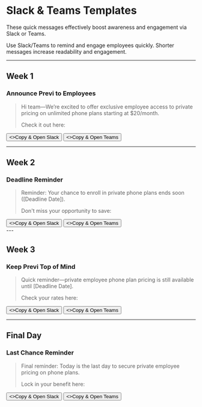 
<ValidateCode />

# Slack & Teams Templates

These quick messages effectively boost awareness and engagement via Slack or Teams.

<Note> Use Slack/Teams to remind and engage employees quickly. Shorter messages increase readability and engagement.</Note>

---

## Week 1
### Announce Previ to Employees

> Hi team—We’re excited to offer exclusive employee access to private pricing on unlimited phone plans starting at $20/month.
>
> Check it out here: <LinkParam/>

<div className="not-prose mt-6 mb-16 flex gap-3">
    <Button href="slack://open" variant="outline">
        <>Copy & Open Slack</>
    </Button>
    <Button href="msteams://" variant="outline">
        <>Copy & Open Teams</>
    </Button>
</div>

---

## Week 2
### Deadline Reminder

> Reminder: Your chance to enroll in private phone plans ends soon ([Deadline Date]).
>
> Don't miss your opportunity to save: <LinkParam/>


<div className="not-prose mt-6 mb-16 flex gap-3">
    <Button href="slack://open" variant="outline">
        <>Copy & Open Slack</>
    </Button>
    <Button href="msteams://" variant="outline">
        <>Copy & Open Teams</>
    </Button>
</div>
---

## Week 3
### Keep Previ Top of Mind

> Quick reminder—private employee phone plan pricing is still available until [Deadline Date].
>
> Check your rates here: <LinkParam/>

<div className="not-prose mt-6 mb-16 flex gap-3">
    <Button href="slack://open" variant="outline">
        <>Copy & Open Slack</>
    </Button>
    <Button href="msteams://" variant="outline">
        <>Copy & Open Teams</>
    </Button>
</div>

---

## Final Day
### Last Chance Reminder

> Final reminder: Today is the last day to secure private employee pricing on phone plans.
>
> Lock in your benefit here: <LinkParam/>

<div className="not-prose mt-6 mb-16 flex gap-3">
    <Button href="slack://open" variant="outline">
        <>Copy & Open Slack</>
    </Button>
    <Button href="msteams://" variant="outline">
        <>Copy & Open Teams</>
    </Button>
</div>